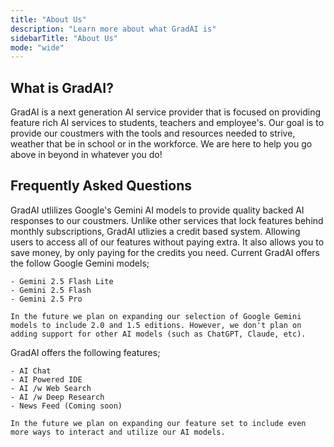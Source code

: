```yaml
---
title: "About Us"
description: "Learn more about what GradAI is"
sidebarTitle: "About Us"
mode: "wide"
---
```


## What is GradAI?

GradAI is a next generation AI service provider that is focused on providing feature rich AI services to students, teachers and employee's. Our goal is to provide our coustmers with the tools and resources needed to strive, weather that be in school or in the workforce. We are here to help you go above in beyond in whatever you do\!

## Frequently Asked Questions

<AccordionGroup>
  <Accordion title="What makes GradAI unique?" icon="sparkles">
    GradAI utlilizes Google's Gemini AI models to provide quality backed AI responses to our coustmers. Unlike other services that lock features behind monthly subscriptions, GradAI utlizies a credit based system. Allowing users to access all of our features without paying extra. It also allows you to save money, by only paying for the credits you need.
  </Accordion>
  <Accordion title="What AI models are avaliable?" icon="robot">
    Current GradAI offers the follow Google Gemini models;

    - Gemini 2.5 Flash Lite
    - Gemini 2.5 Flash
    - Gemini 2.5 Pro

    In the future we plan on expanding our selection of Google Gemini models to include 2.0 and 1.5 editions. However, we don't plan on adding support for other AI models (such as ChatGPT, Claude, etc).
  </Accordion>
  <Accordion title="What are some of the features?" icon="list">
    GradAI offers the following features;

    - AI Chat
    - AI Powered IDE
    - AI /w Web Search
    - AI /w Deep Research
    - News Feed (Coming soon)

    In the future we plan on expanding our feature set to include even more ways to interact and utilize our AI models.
  </Accordion>
</AccordionGroup>